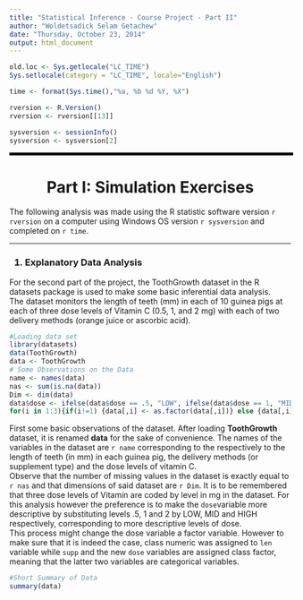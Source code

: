 ```yaml
---
title: "Statistical Inference - Course Project - Part II"
author: "Woldetsadick Selam Getachew"
date: "Thursday, October 23, 2014"
output: html_document
---
```

```r
old.loc <- Sys.getlocale("LC_TIME")
Sys.setlocale(category = "LC_TIME", locale="English")

time <- format(Sys.time(),"%a, %b %d %Y, %X")

rversion <- R.Version()
rversion <- rversion[[13]]

sysversion <- sessionInfo()
sysversion <- sysversion[2]

```

<hr width="100%" style="border: 2px double #000000" color="#FFFFFF" size="6"></hr>
<center><h1> Part I: Simulation Exercises</h1></center>
The following analysis was made using the R statistic software version `r rversion` on a computer using Windows OS version `r sysversion` and completed on `r time`.<br>
<hr  width="100%" color="#000000" size="4">
<h3>1. Explanatory Data Analysis</h3>
For the second part of the project, the ToothGrowth dataset in the R datasets package is used to make some basic inferential data analysis.<br>
The dataset monitors the length of teeth (mm) in each of 10 guinea pigs at each of three dose levels of Vitamin C (0.5, 1, and 2 mg) with each of two delivery methods (orange juice or ascorbic acid).<br>
```r
#Loading data set
library(datasets)
data(ToothGrowth)
data <- ToothGrowth
# Some Observations on the Data
name <- names(data)
nas <- sum(is.na(data))
Dim <- dim(data)
data$dose <- ifelse(data$dose == .5, "LOW", ifelse(data$dose == 1, "MID", "HIGH"))
for(i in 1:3){if(i!=1) {data[,i] <- as.factor(data[,i])} else {data[,i] <- as.numeric(data[,i])}}
```
First some basic observations of the dataset. After loading **ToothGrowth** dataset, it is renamed **data** for the sake of convenience. The names of the variables in the dataset are ```r name``` corresponding to the respectively to the length of teeth (in mm) in each guinea pig, the delivery methods (or supplement type) and the dose levels of vitamin C.<br>
Observe that the number of missing values in the dataset is exactly equal to ```r nas``` and that dimensions of said dataset are ```r Dim```. It is to be remembered that three dose levels of Vitamin are coded by level in mg in the dataset. For this analysis however the preference is to make the ```dose```variable more descriptive by substituting levels .5, 1 and 2 by LOW, MID and HIGH respectively, corresponding to more descriptive levels of dose.<br>
This process might change the dose variable a factor variable. However to make sure that it is indeed the case, class numeric was assigned to ```len``` variable while ```supp``` and the new ```dose``` variables are assigned class factor, meaning that the latter two variables are categorical variables.<br>
```r
#Short Summary of Data 
summary(data)
```
